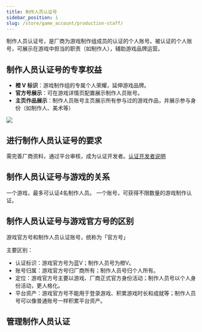 ```yaml
---
title: 制作人员认证号
sidebar_position: 1
slug: /store/game_account/production-staff/
---
```


<head>
  <meta name="robots" content="noindex" />
</head>

制作人员认证号，是厂商为游戏制作组成员的认证的个人账号。被认证的个人账号，可展示在游戏中担当的职责（如制作人），辅助游戏品牌运营。


## 制作人员认证号的专享权益
- **橙 V 标识**：游戏制作组的专属个人荣耀，延伸游戏品牌。
- **官方号展示**：可在游戏详情页配置展示制作人员账号。
- **主页作品展示**：制作人员账号主页展示所有参与过的游戏作品，并展示参与身份（如制作人、美术等）


![](https://img.tapimg.net/market/images/47887bf078288c9e2755818d0d00ec9c.png)


## 进行制作人员认证号的要求
需完善厂商资料，通过平台审核，成为认证开发者。[认证开发者说明](/store/#1-厂商创建通道及流程)


## 制作人员认证号与游戏的关系
一个游戏，最多可认证4名制作人员。
一个账号，可获得不限数量的游戏制作认证。


## 制作人员认证号与游戏官方号的区别
游戏官方号和制作人员认证账号，统称为「官方号」


主要区别：
- 认证标识：游戏官方号为蓝V；制作人员号为橙V。
- 账号归属：游戏官方号归厂商所有；制作人员号归个人所有。
- 定位：游戏官方号主要以游戏、厂商正式官方身份活动；制作人员号以个人身份活动，更人格化。
- 平台资产：游戏官方号不能用于登录游戏、积累游戏时长和成就等；制作人员号可以像普通账号一样积累平台资产。

## 管理制作人员认证